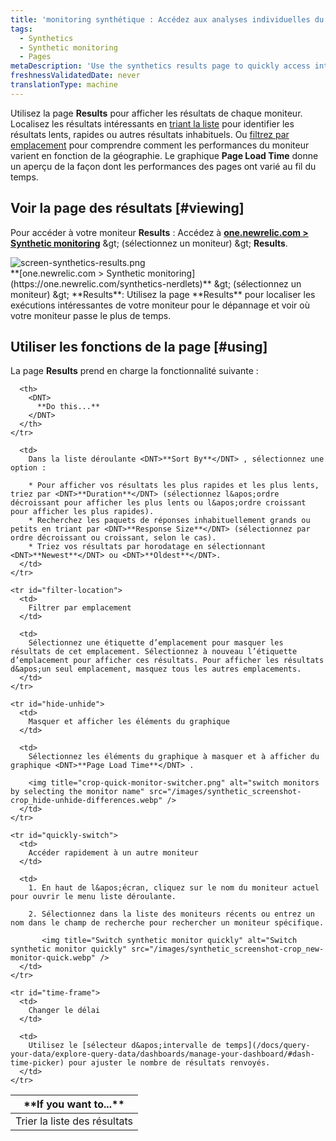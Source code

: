 ```yaml
---
title: 'monitoring synthétique : Accédez aux analyses individuelles du moniteur'
tags:
  - Synthetics
  - Synthetic monitoring
  - Pages
metaDescription: 'Use the synthetics results page to quickly access interesting monitor results, and to sort your results by location and performance.'
freshnessValidatedDate: never
translationType: machine
---
```


Utilisez la page <DNT>**Results**</DNT> pour afficher les résultats de chaque moniteur. Localisez les résultats intéressants en [triant la liste](#sort-list) pour identifier les résultats lents, rapides ou autres résultats inhabituels. Ou [filtrez par emplacement](#filter-location) pour comprendre comment les performances du moniteur varient en fonction de la géographie. Le graphique <DNT>**Page Load Time**</DNT> donne un aperçu de la façon dont les performances des pages ont varié au fil du temps.

## Voir la page des résultats [#viewing]

Pour accéder à votre moniteur <DNT>**Results**</DNT> : Accédez à <DNT>**[one.newrelic.com &gt; Synthetic monitoring](https://one.newrelic.com/synthetics-nerdlets)**</DNT> &amp;gt; (sélectionnez un moniteur) &amp;gt; <DNT>**Results**</DNT>.

<img title="screen-synthetics-results.png" alt="screen-synthetics-results.png" src="/images/synthetic_screenshot-full_results-page.webp" />

<figcaption>
  <DNT>**[one.newrelic.com &gt; Synthetic monitoring](https://one.newrelic.com/synthetics-nerdlets)**</DNT> &amp;gt; (sélectionnez un moniteur) &amp;gt; <DNT>**Results**</DNT>: Utilisez la page <DNT>**Results**</DNT> pour localiser les exécutions intéressantes de votre moniteur pour le dépannage et voir où votre moniteur passe le plus de temps.
</figcaption>

## Utiliser les fonctions de la page [#using]

La page <DNT>**Results**</DNT> prend en charge la fonctionnalité suivante :

<table>
  <thead>
    <tr>
      <th width={200}>
        <DNT>
          **If you want to...**
        </DNT>
      </th>

      <th>
        <DNT>
          **Do this...**
        </DNT>
      </th>
    </tr>
  </thead>

  <tbody>
    <tr id="sort-list">
      <td>
        Trier la liste des résultats
      </td>

      <td>
        Dans la liste déroulante <DNT>**Sort By**</DNT> , sélectionnez une option :

        * Pour afficher vos résultats les plus rapides et les plus lents, triez par <DNT>**Duration**</DNT> (sélectionnez l&apos;ordre décroissant pour afficher les plus lents ou l&apos;ordre croissant pour afficher les plus rapides).
        * Recherchez les paquets de réponses inhabituellement grands ou petits en triant par <DNT>**Response Size**</DNT> (sélectionnez par ordre décroissant ou croissant, selon le cas).
        * Triez vos résultats par horodatage en sélectionnant <DNT>**Newest**</DNT> ou <DNT>**Oldest**</DNT>.
      </td>
    </tr>

    <tr id="filter-location">
      <td>
        Filtrer par emplacement
      </td>

      <td>
        Sélectionnez une étiquette d’emplacement pour masquer les résultats de cet emplacement. Sélectionnez à nouveau l’étiquette d’emplacement pour afficher ces résultats. Pour afficher les résultats d&apos;un seul emplacement, masquez tous les autres emplacements.
      </td>
    </tr>

    <tr id="hide-unhide">
      <td>
        Masquer et afficher les éléments du graphique
      </td>

      <td>
        Sélectionnez les éléments du graphique à masquer et à afficher du graphique <DNT>**Page Load Time**</DNT> .

        <img title="crop-quick-monitor-switcher.png" alt="switch monitors by selecting the monitor name" src="/images/synthetic_screenshot-crop_hide-unhide-differences.webp" />
      </td>
    </tr>

    <tr id="quickly-switch">
      <td>
        Accéder rapidement à un autre moniteur
      </td>

      <td>
        1. En haut de l&apos;écran, cliquez sur le nom du moniteur actuel pour ouvrir le menu liste déroulante.

        2. Sélectionnez dans la liste des moniteurs récents ou entrez un nom dans le champ de recherche pour rechercher un moniteur spécifique.

           <img title="Switch synthetic monitor quickly" alt="Switch synthetic monitor quickly" src="/images/synthetic_screenshot-crop_new-monitor-quick.webp" />
      </td>
    </tr>

    <tr id="time-frame">
      <td>
        Changer le délai
      </td>

      <td>
        Utilisez le [sélecteur d&apos;intervalle de temps](/docs/query-your-data/explore-query-data/dashboards/manage-your-dashboard/#dash-time-picker) pour ajuster le nombre de résultats renvoyés.
      </td>
    </tr>
  </tbody>
</table>